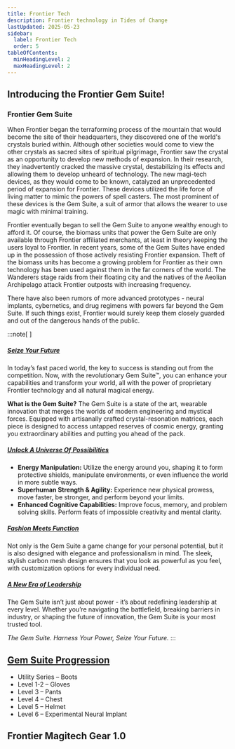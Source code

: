 ```yaml
---
title: Frontier Tech
description: Frontier technology in Tides of Change
lastUpdated: 2025-05-23
sidebar:
  label: Frontier Tech
  order: 5
tableOfContents:
  minHeadingLevel: 2
  maxHeadingLevel: 2
---
```

## Introducing the Frontier Gem Suite!

### Frontier Gem Suite
When Frontier began the terraforming process of the mountain that would become the site of their headquarters, they discovered one of the world's crystals buried within. Although other societies would come to view the other crystals as sacred sites of spiritual pilgrimage, Frontier saw the crystal as an opportunity to develop new methods of expansion. In their research, they inadvertently cracked the massive crystal, destabilizing its effects and allowing them to develop unheard of technology. The new magi-tech devices, as they would come to be known, catalyzed an unprecedented period of expansion for Frontier. These devices utilized the life force of living matter to mimic the powers of spell casters. The most prominent of these devices is the Gem Suite, a suit of armor that allows the wearer to use magic with minimal training. 

Frontier eventually began to sell the Gem Suite to anyone wealthy enough to afford it. Of course, the biomass units that power the Gem Suite are only available through Frontier affiliated merchants, at least in theory keeping the users loyal to Frontier. In recent years, some of the Gem Suites have ended up in the possession of those actively resisting Frontier expansion. Theft of the biomass units has become a growing problem for Frontier as their own technology has been used against them in the far corners of the world. The Wanderers stage raids from their floating city and the natives of the Aeolian Archipelago attack Frontier outposts with increasing frequency.

There have also been rumors of more advanced prototypes - neural implants, cybernetics, and drug regimens with powers far beyond the Gem Suite. If such things exist, Frontier would surely keep them closely guarded and out of the dangerous hands of the public.

:::note[&nbsp;]
##### <u> Seize Your Future </u>
In today’s fast paced world, the key to success is standing out from the competition. Now, with the revolutionary Gem Suite™, you can enhance your capabilities and transform your world, all with the power of proprietary Frontier technology and all natural magical energy. 

**What is the Gem Suite?** The Gem Suite is a state of the art, wearable innovation that merges the worlds of modern engineering and mystical forces. Equipped with artisanally crafted crystal-resonation matrices, each piece is designed to access untapped reserves of cosmic energy, granting you extraordinary abilities and putting you ahead of the pack.

##### <u> Unlock A Universe Of Possibilities </u>
* **Energy Manipulation:** Utilize the energy around you, shaping it to form protective shields, manipulate environments, or even influence the world in more subtle ways.
* **Superhuman Strength & Agility:** Experience new physical prowess, move faster, be stronger, and perform beyond your limits.
* **Enhanced Cognitive Capabilities:** Improve focus, memory, and problem solving skills. Perform feats of impossible creativity and mental clarity.

##### <u> Fashion Meets Function </u>
Not only is the Gem Suite a game change for your personal potential, but it is also designed with elegance and professionalism in mind. The sleek, stylish carbon mesh design ensures that you look as powerful as you feel, with customization options for every individual need.

##### <u> A New Era of Leadership </u>
The Gem Suite isn’t just about power - it’s about redefining leadership at every level. Whether you’re navigating the battlefield, breaking barriers in industry, or shaping the future of innovation, the Gem Suite is your most trusted tool.

*The Gem Suite. Harness Your Power, Seize Your Future.*
:::

## <u>Gem Suite Progression</u>
* Utility Series – Boots
* Level 1-2 – Gloves
* Level 3 – Pants
* Level 4 – Chest
* Level 5 – Helmet
* Level 6 – Experimental Neural Implant 

## Frontier Magitech Gear 1.0
